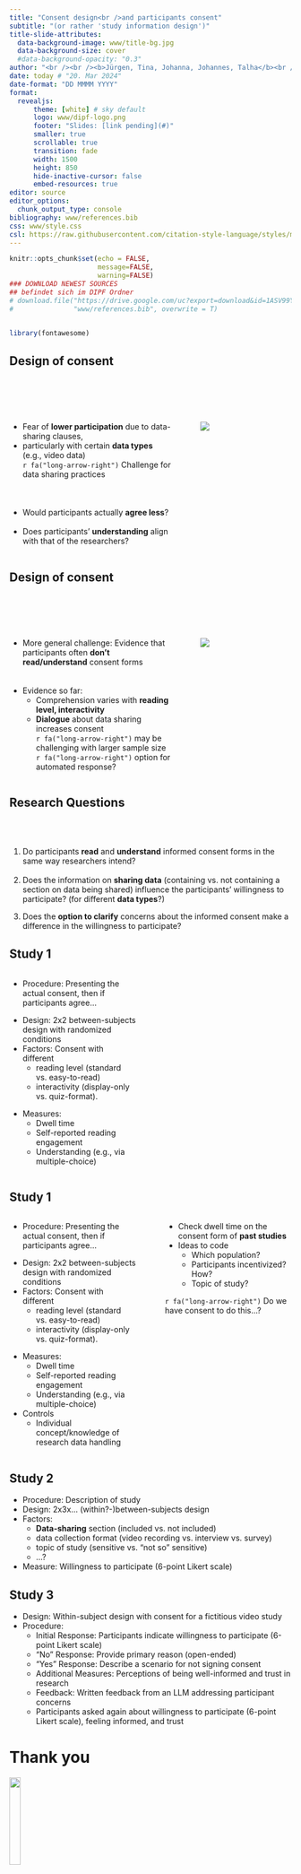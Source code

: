 ```yaml
---
title: "Consent design<br />and participants consent"
subtitle: "(or rather 'study information design')"
title-slide-attributes:
  data-background-image: www/title-bg.jpg
  data-background-size: cover
  #data-background-opacity: "0.3"
author: "<br /><br /><b>Jürgen, Tina, Johanna, Johannes, Talha</b><br />"
date: today # "20. Mar 2024"
date-format: "DD MMMM YYYY"
format: 
  revealjs:
      theme: [white] # sky default
      logo: www/dipf-logo.png
      footer: "Slides: [link pending](#)"
      smaller: true
      scrollable: true
      transition: fade
      width: 1500
      height: 850
      hide-inactive-cursor: false
      embed-resources: true
editor: source
editor_options: 
  chunk_output_type: console
bibliography: www/references.bib
css: www/style.css
csl: https://raw.githubusercontent.com/citation-style-language/styles/master/apa.csl
---
```


```r
knitr::opts_chunk$set(echo = FALSE,
                      message=FALSE, 
                      warning=FALSE)
### DOWNLOAD NEWEST SOURCES
## befindet sich im DIPF Ordner
# download.file("https://drive.google.com/uc?export=download&id=1ASV99YHMHSNChSNzqbZwvz2SiqYvmqO_",
#               "www/references.bib", overwrite = T)


library(fontawesome)
```

## Design of consent

\
\
\

:::: {.columns}
::: {.column width="62%"}
* Fear of **lower participation** due to data-sharing clauses,
* particularly with certain **data types** (e.g., video data)<br />`r fa("long-arrow-right")` Challenge for data sharing practices<br /><br /><br /><br />
* Would participants actually **agree less**?<br /><br />
* Does participants' **understanding** align with that of the researchers?

:::

::: {.column width="2%"}
:::

::: {.column width="35%"}
![](www/model.jpg)
:::
::::




## Design of consent

\
\
\

:::: {.columns}
::: {.column width="62%"}

* More general challenge: Evidence that participants often **don't read/understand** consent forms<br /><br /><br />
* Evidence so far: 
   - Comprehension varies with **reading level, interactivity**<br />
   - **Dialogue** about data sharing increases consent<br />`r fa("long-arrow-right")` may be challenging with larger sample size<br />`r fa("long-arrow-right")` option for automated response?
   
:::

::: {.column width="2%"}
:::

::: {.column width="35%"}

![](www/burning_consent.jpg)

:::
::::


## Research Questions 


\
\

1. Do participants **read** and **understand** informed consent forms in the same way researchers intend?<br /><br />
2. Does the information on **sharing data** (containing vs. not containing a section on data being shared) influence the participants' willingness to participate? (for different **data types**?)

:::{.grey-text}
3. Does the **option to clarify** concerns about the informed consent make a difference in the willingness to participate?</span>
:::

## Study 1

:::: {.columns}
::: {.column width="48%"}

* Procedure: Presenting the actual consent, then if participants agree...

:::{.grey-text}

* Design: 2x2 between-subjects design with randomized conditions
* Factors: Consent with different 
  - reading level (standard vs. easy-to-read)
  - interactivity (display-only vs. quiz-format).
  
:::
  
* Measures:
  - Dwell time
  - Self-reported reading engagement
  - Understanding (e.g., via multiple-choice)
   
:::

::: {.column width="2%"}
:::

::: {.column width="48%"}



:::
::::


## Study 1

:::: {.columns}
::: {.column width="48%"}

* Procedure: Presenting the actual consent, then if participants agree...

:::{.grey-text}

* Design: 2x2 between-subjects design with randomized conditions
* Factors: Consent with different 
  - reading level (standard vs. easy-to-read)
  - interactivity (display-only vs. quiz-format).
  
:::
  
* Measures:
  - Dwell time
  - Self-reported reading engagement
  - Understanding (e.g., via multiple-choice)
* Controls
  - Individual concept/knowledge of research data handling
   
:::

::: {.column width="2%"}
:::

::: {.column width="48%"}

* Check dwell time on the consent form of **past studies**
* Ideas to code
  - Which population?
  - Participants incentivized? How?
  - Topic of study?

`r fa("long-arrow-right")` Do we have consent to do this...?

:::
::::


  
## Study 2

* Procedure: Description of study
* Design: 2x3x... (within?-)between-subjects design
* Factors: 
  - **Data-sharing** section (included vs. not included) 
  - data collection format (video recording vs. interview vs. survey)
  - topic of study (sensitive vs. "not so" sensitive)
  - ...?
* Measure: Willingness to participate (6-point Likert scale)


## Study 3

:::{.grey-text}

* Design: Within-subject design with consent for a fictitious video study
* Procedure:
  - Initial Response: Participants indicate willingness to participate (6-point Likert scale)
  - "No" Response: Provide primary reason (open-ended)
  - "Yes" Response: Describe a scenario for not signing consent
  - Additional Measures: Perceptions of being well-informed and trust in research
  - Feedback: Written feedback from an LLM addressing participant concerns
  - Participants asked again about willingness to participate (6-point Likert scale), feeling informed, and trust

:::

# Thank you

![](www/dipf-logo.png){width="20%"}\
\

**Jürgen Schneider**\
[ju.schneider\@dipf.de](mailto:ju.schneider@dipf.de){.email}

## References

::: {#refs}
:::

## Credit

Title page: <a href="https://unsplash.com/de/@acharki95?utm_content=creditCopyText&utm_medium=referral&utm_source=unsplash">Aziz Acharki</a> on <a href="https://unsplash.com/de/fotos/mann-macht-daumen-hoch-zeichen-alANOC4E8iM?utm_content=creditCopyText&utm_medium=referral&utm_source=unsplash">Unsplash</a>
  
  
Icons by Font Awesome CC BY 4.0



